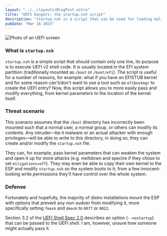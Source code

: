 ```yaml
---
layout: "../../layouts/BlogPost.astro"
title: "UEFI Dangers: the startup.nsh script"
description: "startup.nsh is a script that can be used for loading malicious kernels and more!"
pubDate: "Mar 16 2023"
---
```


![Photo of an UEFI screen](/cybersecurity/uefi-dangers-startup.nsh/thumbnail.png)

### What is `startup.nsh`

`startup.nsh` is a simple script that should contain only one line, its purpose is to execute UEFI v2 shell code. It is usually located in the EFI system partition (traditionally mounted as `/boot` or `/boot/efi`). The script is useful for a number of reasons, for example: what if you have an EFISTUB kernel and for some reason can't/don't want to use a tool such as `efibootmgr` to create the UEFI entry? Now, this script allows you to more easily pass and modify everything, from kernel parameters to the location of the kernel itself.

### Threat scenario

This scenario assumes that the `/boot` directory has incorrectly been mounted such that a normal user, a normal group, or others can modify its contents. Any intruder—be it malware or an actual attacker with enough privileges—will be able to write to this directory, in doing so, they can create and/or modify the `startup.nsh` file.

They can, for example, pass kernel parameters that can weaken the system and open it up for more attacks (e.g. meltdown and spectre if they chose to set `mitigations=off`). They may even be able to copy their own kernel to the ESP and modify `startup.nsh` so the system boots to it; from a few innocent-looking write permissions they'll have control over the whole system.

### Defense

Fortunately and hopefully, the majority of distro installations mount the ESP with options that prevent any non-sudoer from modifying it, more specifically setting `fmask` and `dmask` to `0077` or `0022`.

Section 3.2 of the [UEFI Shell Spec 2.0](https://uefi.org/sites/default/files/resources/UEFI_Shell_Spec_2_0.pdf) describes an option (`--nostartup`) that can be passed to the UEFI shell. I am, however, unsure how someone might actually pass it.
